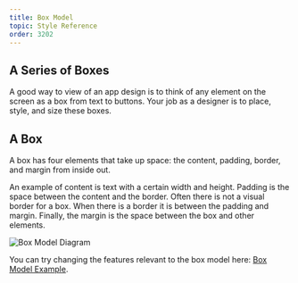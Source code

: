 ```yaml
---
title: Box Model
topic: Style Reference
order: 3202
---
```


## A Series of Boxes

A good way to view of an app design is to think of
any element on the screen as a box from text to buttons.
Your job as a designer is to place, style, and size these boxes.

## A Box

A box has four elements that take up space: the content, padding, border, and margin from inside out.

An example of content is text with a certain width and height. Padding is the space between the content and the border.
Often there is not a visual border for a box. When there is a border it is between the padding and margin.
Finally, the margin is the space between the box and other elements.

![Box Model Diagram](./box-model-diagram.png)

You can try changing the features relevant to the box model here: <a href='https://snack.expo.io/@jeremyjgyoung/box-model-example' target='_blank' class="lessonA">Box Model Example</a>.